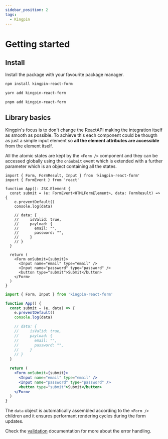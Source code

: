 ```yaml
---
sidebar_position: 2
tags:
  - Kingpin
---
```



# Getting started

## Install

Install the package with your favourite package manager.

<Tabs>
<TabItem value="npm" label="npm">

```bash
npm install kingpin-react-form
```

</TabItem>
<TabItem value="yarn" label="yarn">

```bash
yarn add kingpin-react-form
```

</TabItem>
<TabItem value="pnpm" label="pnpm">

```bash
pnpm add kingpin-react-form
```

</TabItem>
</Tabs>

## Library basics

Kingpin's focus is to don't change the ReactAPI making the integration itself as smooth as possible.
To achieve this each component could be thougth as just a simple input element so **all the element attributes
are accessible** from the element itself.

All the atomic states are kept by the `<Form />` component and they can be accessed globally using the
`onSubmit` event which is extended with a further parameter which is an object containing all the states.

<Tabs>
<TabItem value="typescript" label="Typescript">

```tsx
import { Form, FormResult, Input } from 'kingpin-react-form'
import { FormEvent } from 'react'

function App(): JSX.Element {
  const submit = (e: FormEvent<HTMLFormElement>, data: FormResult) => {
    e.preventDefault()
    console.log(data)

    // data: {
    //     isValid: true,
    //     payload: {
    //       email: "",
    //       password: "",
    //     }
    // }
  }

  return (
    <Form onSubmit={submit}>
      <Input name="email" type="email" />
      <Input name="password" type="password" />
      <button type="submit">Submit</button>
    </Form>
  )
}
```

</TabItem>
<TabItem value="javascript" label="Javascript">

```jsx
import { Form, Input } from 'kingpin-react-form'

function App() {
  const submit = (e, data) => {
    e.preventDefault()
    console.log(data)

    // data: {
    //     isValid: true,
    //     payload: {
    //       email: "",
    //       password: "",
    //     }
    // }
  }

  return (
    <Form onSubmit={submit}>
      <Input name="email" type="email" />
      <Input name="password" type="password" />
      <button type="submit">Submit</button>
    </Form>
  )
}
```

</TabItem>
</Tabs>

The `data` object is automatically assembled according to the `<Form />` children and it ensures
performant rendering cycles during the form updates.

Check the [validation](./validation) documentation for more about the error handling.